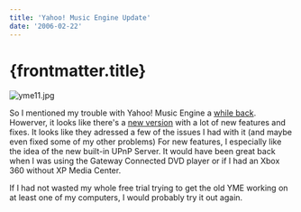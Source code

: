 ```yaml
---
title: 'Yahoo! Music Engine Update'
date: '2006-02-22'
---
```


# {frontmatter.title}

![yme11.jpg](/images/yme11.jpg)

So I mentioned my trouble with Yahoo! Music Engine a [while back](http://dmihalik.com/articles/2006/01/19/subscription-music-services-good-bad-and-really-bad). Howerver, it looks like there's a [new version](http://ymusicblog.com/blog/2006/02/07/new-yahoo-music-engine-you-asked-we-listened/) with a lot of new features and fixes. It looks like they adressed a few of the issues I had with it (and maybe even fixed some of my other problems) For new features, I especially like the idea of the new built-in UPnP Server. It would have been great back when I was using the Gateway Connected DVD player or if I had an Xbox 360 without XP Media Center.

If I had not wasted my whole free trial trying to get the old YME working on at least one of my computers, I would probably try it out again.
